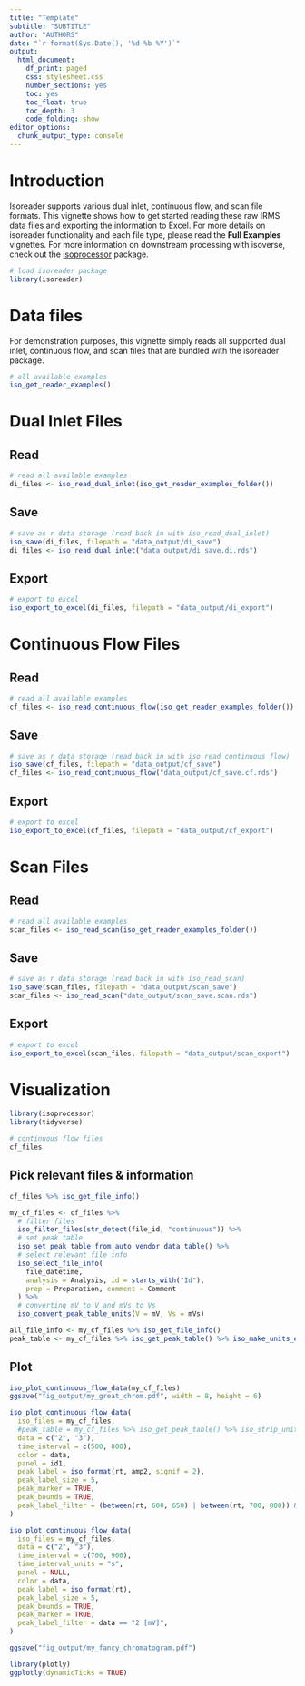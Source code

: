 ```yaml
---
title: "Template"
subtitle: "SUBTITLE"
author: "AUTHORS"
date: "`r format(Sys.Date(), '%d %b %Y')`"
output:
  html_document: 
    df_print: paged
    css: stylesheet.css
    number_sections: yes
    toc: yes
    toc_float: true
    toc_depth: 3
    code_folding: show
editor_options:
  chunk_output_type: console
---
```


# Introduction

Isoreader supports various dual inlet, continuous flow, and scan file formats. This vignette shows how to get started reading these raw IRMS data files and exporting the information to Excel. For more details on isoreader functionality and each file type, please read the **Full Examples** vignettes. For more information on downstream processing with isoverse, check out the [isoprocessor](https://isoprocessor.isoverse.org) package.

```r
# load isoreader package
library(isoreader) 
```

# Data files

For demonstration purposes, this vignette simply reads all supported dual inlet, continuous flow, and scan files that are bundled with the isoreader package.

```r
# all available examples
iso_get_reader_examples() 
```

# Dual Inlet Files

## Read

```r
# read all available examples
di_files <- iso_read_dual_inlet(iso_get_reader_examples_folder())
```

## Save

```r
# save as r data storage (read back in with iso_read_dual_inlet)
iso_save(di_files, filepath = "data_output/di_save")
di_files <- iso_read_dual_inlet("data_output/di_save.di.rds")
```

## Export

```r
# export to excel
iso_export_to_excel(di_files, filepath = "data_output/di_export")
```

# Continuous Flow Files

## Read

```r
# read all available examples
cf_files <- iso_read_continuous_flow(iso_get_reader_examples_folder())
```

## Save

```r
# save as r data storage (read back in with iso_read_continuous_flow)
iso_save(cf_files, filepath = "data_output/cf_save")
cf_files <- iso_read_continuous_flow("data_output/cf_save.cf.rds")
```

## Export

```r
# export to excel
iso_export_to_excel(cf_files, filepath = "data_output/cf_export")
```

# Scan Files

## Read

```r
# read all available examples
scan_files <- iso_read_scan(iso_get_reader_examples_folder())
```

## Save

```r
# save as r data storage (read back in with iso_read_scan)
iso_save(scan_files, filepath = "data_output/scan_save")
scan_files <- iso_read_scan("data_output/scan_save.scan.rds")
```

## Export

```r
# export to excel
iso_export_to_excel(scan_files, filepath = "data_output/scan_export")
```

# Visualization

```r
library(isoprocessor)
library(tidyverse)
```

```r
# continuous flow files
cf_files
```

## Pick relevant files & information

```r
cf_files %>% iso_get_file_info()
```


```r
my_cf_files <- cf_files %>% 
  # filter files
  iso_filter_files(str_detect(file_id, "continuous")) %>% 
  # set peak table
  iso_set_peak_table_from_auto_vendor_data_table() %>% 
  # select relevant file info
  iso_select_file_info(
    file_datetime, 
    analysis = Analysis, id = starts_with("Id"), 
    prep = Preparation, comment = Comment
  ) %>% 
  # converting mV to V and mVs to Vs
  iso_convert_peak_table_units(V = mV, Vs = mVs)

all_file_info <- my_cf_files %>% iso_get_file_info()
peak_table <- my_cf_files %>% iso_get_peak_table() %>% iso_make_units_explicit()
```

## Plot

```r
iso_plot_continuous_flow_data(my_cf_files)
ggsave("fig_output/my_great_chrom.pdf", width = 8, height = 6)
```

```r
iso_plot_continuous_flow_data(
  iso_files = my_cf_files, 
  #peak_table = my_cf_files %>% iso_get_peak_table() %>% iso_strip_units(),
  data = c("2", "3"),
  time_interval = c(500, 800),
  color = data,
  panel = id1,
  peak_label = iso_format(rt, amp2, signif = 2),
  peak_label_size = 5,
  peak_marker = TRUE,
  peak_bounds = TRUE,
  peak_label_filter = (between(rt, 600, 650) | between(rt, 700, 800)) & data == '2 [mV]'
)
```



```r
iso_plot_continuous_flow_data(
  iso_files = my_cf_files,
  data = c("2", "3"),
  time_interval = c(700, 900),
  time_interval_units = "s",
  panel = NULL,
  color = data,
  peak_label = iso_format(rt),
  peak_label_size = 5,
  peak_bounds = TRUE,
  peak_marker = TRUE, 
  peak_label_filter = data == "2 [mV]",
)

ggsave("fig_output/my_fancy_chromatogram.pdf")
```

```r
library(plotly)
ggplotly(dynamicTicks = TRUE)
```



